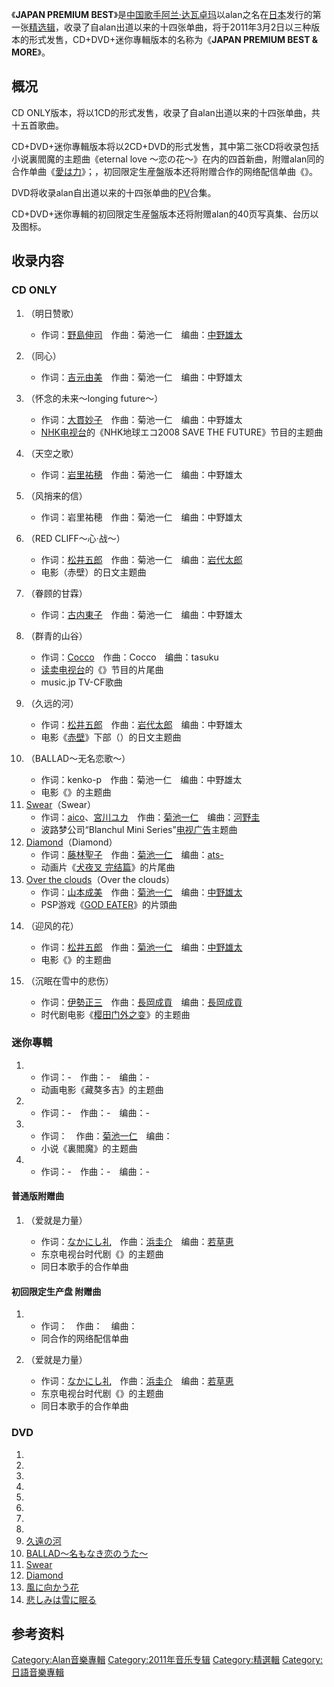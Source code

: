 {{Infobox Album 
| Name        = JAPAN PREMIUM BEST
| Type        = [[精选辑|精选辑]]
| Artist      = [[alan|alan]]
| Cover       = JAPAN PREMIUM BEST.jpg
| Caption     = 
| Released    = {{flagicon|Japan}}2011年3月2日
| Genre       = [[J-pop|J-pop]]
| Length      = 
| Label       = [[Avex_Trax|Avex Trax]]
| Producer    = 菊池一仁
| Chart position = * [[Oricon|日本公信榜]]最高排位第15位
|Last album     = [[my_life|my life]]<br />（2009年）
|This album     = '''JAPAN PREMIUM BEST''' <br />（2011年）
|Next album     = -
 
}}

《'''JAPAN PREMIUM BEST'''》是[[中国|中国]][[歌手|歌手]][[阿兰·达瓦卓玛|阿兰·达瓦卓玛]]以alan之名在[[日本|日本]]发行的第一张[[精选辑|精选辑]]，收录了自alan出道以来的十四张单曲，将于2011年3月2日以三种版本的形式发售，CD+DVD+迷你專輯版本的名称为《'''JAPAN PREMIUM BEST & MORE'''》。

== 概况 ==
CD ONLY版本，将以1CD的形式发售，收录了自alan出道以来的十四张单曲，共十五首歌曲。

CD+DVD+迷你專輯版本将以2CD+DVD的形式发售，其中第二张CD将收录包括小说裏閻魔的主题曲《eternal love 〜恋の花〜》在内的四首新曲，附赠alan同{{link-ja|福井敬|福井敬}}的合作单曲《[[愛は力|愛は力]]》；，初回限定生産盤版本还将附赠{{link-ja|SOUL'd OUT|SOUL'd OUT}}合作的网络配信单曲《{{link-ja|不要忘记 (SOUL'd OUT歌曲)|忘れないで (S'capade feat. alanの曲)|不要忘记}}》。

DVD将收录alan自出道以来的十四张单曲的[[PV|PV]]合集。

CD+DVD+迷你專輯的初回限定生産盤版本还将附赠alan的40页写真集、台历以及图标。

== 收录内容 ==
=== CD ONLY ===
# {{lang|ja|[[明日への讃歌|明日への讃歌]]}}（明日赞歌）
#* 作词：[[野島伸司|野島伸司]]　作曲：菊池一仁　编曲：[[中野雄太|中野雄太]]
# {{lang|ja|[[同心_(单曲)|ひとつ]]}}（同心）
#* 作词：[[吉元由美|吉元由美]]　作曲：菊池一仁　编曲：中野雄太
# {{lang|ja|[[懐かしい未来～longing_future～|懐かしい未来～longing future～]]}}（怀念的未来～longing future～）
#* 作词：[[大貫妙子|大貫妙子]]　作曲：菊池一仁　编曲：中野雄太
#* [[NHK电视台|NHK电视台]]的《NHK地球エコ2008 SAVE THE FUTURE》节目的主题曲
# {{lang|ja|[[空唄|空唄]]}}（天空之歌）
#* 作词：[[岩里祐穂|岩里祐穂]]　作曲：菊池一仁　编曲：中野雄太
# {{lang|ja|[[風の手紙|風の手紙]]}}（风捎来的信）
#* 作词：岩里祐穂　作曲：菊池一仁　编曲：中野雄太
# {{lang|ja|[[RED_CLIFF～心·戦～|RED CLIFF～心·戦～]]}}（RED CLIFF～心·战～）
#* 作词：[[松井五郎|松井五郎]]　作曲：菊池一仁　编曲：[[岩代太郎|岩代太郎]]
#* 电影{{lang|ja|《[[赤壁_(电影)|レッドクリフ]]》}}（赤壁）的日文主题曲
# {{lang|ja|[[恵みの雨|恵みの雨]]}}（眷顾的甘霖）
#* 作词：[[古内東子|古内東子]]　作曲：菊池一仁　编曲：中野雄太
# {{lang|ja|[[群青の谷|群青の谷]]}}（群青的山谷）
#* 作词：[[Cocco|Cocco]]　作曲：Cocco　编曲：tasuku
#* [[读卖电视台|读卖电视台]]的《{{lang|ja|情報ライブ ミヤネ屋}}》节目的片尾曲
#* music.jp TV-CF歌曲
#{{lang|ja|[[久遠の河|久遠の河]]}}（久远的河）
#* 作词：[[松井五郎|松井五郎]]　作曲：[[岩代太郎|岩代太郎]]　编曲：中野雄太
#* 电影《[[赤壁_(电影)|赤壁]]》下部（{{lang|ja|レッドクリフ Part II -未来への最終決戦-}}）的日文主题曲
#{{lang|ja|[[BALLAD～名もなき恋のうた～|BALLAD～名もなき恋のうた～]]}}（BALLAD～无名恋歌～）
#* 作词：kenko-p　作曲：菊池一仁　编曲：中野雄太
#* 电影《{{lang|ja|{{link-ja|BALLAD 无名恋歌|BALLAD 名もなき恋のうた}}}}》的主题曲
#[[Swear_(alan單曲)|Swear]]（Swear）
#* 作词：[[aico|aico]]、[[宮川ユカ|宮川ユカ]]　作曲：[[菊池一仁|菊池一仁]]　编曲：[[河野圭|河野圭]]
#* 波路梦公司“Blanchul Mini Series”[[电视广告|电视广告]]主题曲
#[[Diamond/Over_the_clouds|Diamond]]（Diamond）
#* 作词：[[藤林聖子|藤林聖子]]　作曲：[[菊池一仁|菊池一仁]]　编曲：[[ats-|ats-]]
#* 动画片《[[犬夜叉|犬夜叉 完结篇]]》的片尾曲
#[[Diamond/Over_the_clouds|Over the clouds]]（Over the clouds）
#* 作词：[[山本成美|山本成美]]　作曲：[[菊池一仁|菊池一仁]]　编曲：[[中野雄太|中野雄太]]
#* PSP游戏《[[GOD_EATER|GOD EATER]]》的片頭曲
#{{lang|ja|[[風に向かう花|風に向かう花]]}}（迎风的花）
#* 作词：[[松井五郎|松井五郎]]　作曲：[[菊池一仁|菊池一仁]]　编曲：[[中野雄太|中野雄太]]
#* 电影《{{link-ja|福勒绝望剑|必死剣 鳥刺し}}》的主题曲
#{{lang|ja|[[悲しみは雪に眠る|悲しみは雪に眠る]]}}（沉眠在雪中的悲伤）
#* 作词：[[伊勢正三|伊勢正三]]　作曲：[[長岡成貢|長岡成貢]]　编曲：[[長岡成貢|長岡成貢]]
#* 时代剧电影《[[樱田门外之变|樱田门外之变]]》的主题曲

=== 迷你專輯 ===
#{{lang|ja|ECHOES}}
#* 作词：-　作曲：-　编曲：-
#* 动画电影《藏獒多吉》的主题曲
#{{lang|ja|木漏れ日}}
#* 作词：-　作曲：-　编曲：-
#{{lang|ja|eternal love 〜恋の花〜}}
#* 作词：{{link-ja|Kenn Kato|Kenn Kato}}　作曲：[[菊池一仁|菊池一仁]]　编曲：
#* 小说《裏閻魔》的主题曲
#{{lang|ja|Venus Flower}}
#* 作词：-　作曲：-　编曲：-
==== 普通版附赠曲 ====
#{{lang|ja|[[愛は力|愛は力]]}}（爱就是力量）
#* 作词：[[なかにし礼|なかにし礼]]　作曲：[[浜圭介|浜圭介]]　编曲：[[若草恵|若草恵]]
#* 东京电视台时代剧《{{link-ja|战国疾风传 二人的军师 让秀吉获得天下的男人们|戦国疾風伝 二人の軍師 秀吉に天下を獲らせた男たち}}》的主题曲
#* 同日本歌手{{link-ja|福井敬|福井敬}}的合作单曲

==== 初回限定生产盘 附赠曲 ====
#{{link-ja|不要忘记 (SOUL'd OUT歌曲)|忘れないで (S'capade feat. alanの曲)|不要忘记}}
#* 作词：{{link-ja|Shinnosuke|SOUL'd OUT}}　作曲：{{link-ja|Shinnosuke|SOUL'd OUT}}　编曲：
#* 同{{link-ja|SOUL'd OUT|SOUL'd OUT}}合作的网络配信单曲
#{{lang|ja|[[愛は力|愛は力]]}}（爱就是力量）
#* 作词：[[なかにし礼|なかにし礼]]　作曲：[[浜圭介|浜圭介]]　编曲：[[若草恵|若草恵]]
#* 东京电视台时代剧《{{link-ja|战国疾风传 二人的军师 让秀吉获得天下的男人们|戦国疾風伝 二人の軍師 秀吉に天下を獲らせた男たち}}》的主题曲
#* 同日本歌手{{link-ja|福井敬|福井敬}}的合作单曲

=== DVD ===
# {{lang|ja|[[明日への讃歌|明日への讃歌]]}}
# {{lang|ja|[[同心_(单曲)|ひとつ]]}}
# {{lang|ja|[[懐かしい未来～longing_future～|懐かしい未来～longing future～]]}}
# {{lang|ja|[[空唄|空唄]]}}
# {{lang|ja|[[風の手紙|風の手紙]]}}
# {{lang|ja|[[RED_CLIFF～心·戦～|RED CLIFF～心·戦～]]}}
# {{lang|ja|[[恵みの雨|恵みの雨]]}}
# {{lang|ja|[[群青の谷|群青の谷]]}}
#[[久遠の河|久遠の河]]
#[[BALLAD～名もなき恋のうた～|BALLAD～名もなき恋のうた～]]
#[[Swear|Swear]]
#[[Diamond/Over_the_clouds|Diamond]]
#[[風に向かう花|風に向かう花]]
#[[悲しみは雪に眠る|悲しみは雪に眠る]]

== 参考资料 ==
{{Reflist}}

{{alan}}

[[Category:Alan音樂專輯|Category:Alan音樂專輯]]
[[Category:2011年音乐专辑|Category:2011年音乐专辑]]
[[Category:精選輯|Category:精選輯]]
[[Category:日語音樂專輯|Category:日語音樂專輯]]